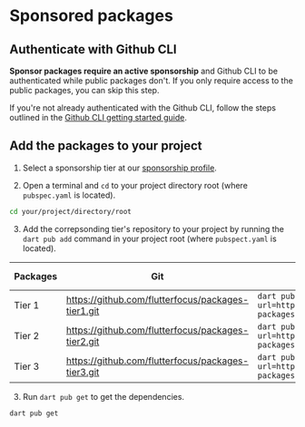 # Sponsored packages

## Authenticate with Github CLI
**Sponsor packages require an active sponsorship** and Github CLI to be authenticated while public packages don't. If you only require access to the public packages, you can skip this step.

If you're not already authenticated with the Github CLI, follow the steps outlined in the [Github CLI getting started guide](https://docs.github.com/en/enterprise-cloud@latest/github-cli/github-cli/quickstart).

## Add the packages to your project

1. Select a sponsorship tier at our [sponsorship profile]().

2. Open a terminal and `cd` to your project directory root (where `pubspec.yaml` is located).
```bash
cd your/project/directory/root
```

3. Add the correpsonding tier's repository to your project by running the `dart pub add` command in your project root (where `pubspect.yaml` is located).

| Packages | Git                                                | dart pub add                                                                                       | Public / Sponsor                                     |
|----------|----------------------------------------------------|-----------------------------------------------------------------------------------------------|------------------------------------------------------|
| Tier 1   | https://github.com/flutterfocus/packages-tier1.git | `dart pub add http --git-url=https://github.com/flutterfocus/ff-packages-tier1--git-ref=main` | [Sponsor](https://github.com/sponsors/flutterfocus/) |
| Tier 2   | https://github.com/flutterfocus/packages-tier2.git | `dart pub add http --git-url=https://github.com/flutterfocus/ff-packages-tier2--git-ref=main` | [Sponsor](https://github.com/sponsors/flutterfocus/) |
| Tier 3   | https://github.com/flutterfocus/packages-tier3.git | `dart pub add http --git-url=https://github.com/flutterfocus/ff-packages-tier3--git-ref=main` | [Sponsor](https://github.com/sponsors/flutterfocus/) |


3. Run `dart pub get` to get the dependencies.
```bash
dart pub get
```
